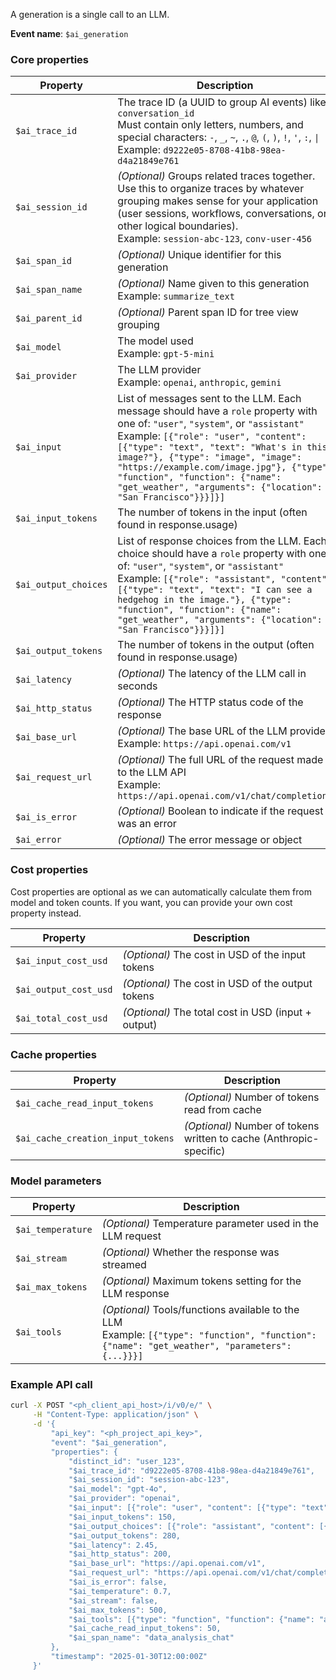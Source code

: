 A generation is a single call to an LLM.

**Event name**: `$ai_generation`  

### Core properties

| Property | Description |
|----------|-------------|
| `$ai_trace_id` | The trace ID (a UUID to group AI events) like `conversation_id`<br/>Must contain only letters, numbers, and special characters: `-`, `_`, `~`, `.`, `@`, `(`, `)`, `!`, `'`, `:`, <code>\|</code> <br/>Example: `d9222e05-8708-41b8-98ea-d4a21849e761` |
| `$ai_session_id` | *(Optional)* Groups related traces together. Use this to organize traces by whatever grouping makes sense for your application (user sessions, workflows, conversations, or other logical boundaries).<br/>Example: `session-abc-123`, `conv-user-456` |
| `$ai_span_id` | *(Optional)* Unique identifier for this generation |
| `$ai_span_name` | *(Optional)* Name given to this generation <br/>Example: `summarize_text` |
| `$ai_parent_id` | *(Optional)* Parent span ID for tree view grouping | 
| `$ai_model` | The model used <br/>Example: `gpt-5-mini` |
| `$ai_provider` | The LLM provider <br/>Example: `openai`, `anthropic`, `gemini` |
| `$ai_input` | List of messages sent to the LLM. Each message should have a `role` property with one of: `"user"`, `"system"`, or `"assistant"` <br/>Example: `[{"role": "user", "content": [{"type": "text", "text": "What's in this image?"}, {"type": "image", "image": "https://example.com/image.jpg"}, {"type": "function", "function": {"name": "get_weather", "arguments": {"location": "San Francisco"}}}]}]` |
| `$ai_input_tokens` | The number of tokens in the input (often found in response.usage) |
| `$ai_output_choices` | List of response choices from the LLM. Each choice should have a `role` property with one of: `"user"`, `"system"`, or `"assistant"` <br/>Example: `[{"role": "assistant", "content": [{"type": "text", "text": "I can see a hedgehog in the image."}, {"type": "function", "function": {"name": "get_weather", "arguments": {"location": "San Francisco"}}}]}]` |
| `$ai_output_tokens` | The number of tokens in the output (often found in response.usage) |
| `$ai_latency` | *(Optional)* The latency of the LLM call in seconds |
| `$ai_http_status` | *(Optional)* The HTTP status code of the response |
| `$ai_base_url` | *(Optional)* The base URL of the LLM provider <br/>Example: `https://api.openai.com/v1` |
| `$ai_request_url` | *(Optional)* The full URL of the request made to the LLM API <br/>Example: `https://api.openai.com/v1/chat/completions` |
| `$ai_is_error` | *(Optional)* Boolean to indicate if the request was an error |
| `$ai_error` | *(Optional)* The error message or object |

### Cost properties

Cost properties are optional as we can automatically calculate them from model and token counts. If you want, you can provide your own cost property instead.

| Property | Description |
|----------|-------------|
| `$ai_input_cost_usd` | *(Optional)* The cost in USD of the input tokens |
| `$ai_output_cost_usd` | *(Optional)* The cost in USD of the output tokens |
| `$ai_total_cost_usd` | *(Optional)* The total cost in USD (input + output) |

### Cache properties

| Property | Description |
|----------|-------------|
| `$ai_cache_read_input_tokens` | *(Optional)* Number of tokens read from cache |
| `$ai_cache_creation_input_tokens` | *(Optional)* Number of tokens written to cache (Anthropic-specific) |

### Model parameters

| Property | Description |
|----------|-------------|
| `$ai_temperature` | *(Optional)* Temperature parameter used in the LLM request |
| `$ai_stream` | *(Optional)* Whether the response was streamed |
| `$ai_max_tokens` | *(Optional)* Maximum tokens setting for the LLM response |
| `$ai_tools` | *(Optional)* Tools/functions available to the LLM <br/>Example: `[{"type": "function", "function": {"name": "get_weather", "parameters": {...}}}]` |

### Example API call

```bash
curl -X POST "<ph_client_api_host>/i/v0/e/" \
     -H "Content-Type: application/json" \
     -d '{
         "api_key": "<ph_project_api_key>",
         "event": "$ai_generation",
         "properties": {
             "distinct_id": "user_123",
             "$ai_trace_id": "d9222e05-8708-41b8-98ea-d4a21849e761",
             "$ai_session_id": "session-abc-123",
             "$ai_model": "gpt-4o",
             "$ai_provider": "openai",
             "$ai_input": [{"role": "user", "content": [{"type": "text", "text": "Analyze this data and suggest improvements"}]}],
             "$ai_input_tokens": 150,
             "$ai_output_choices": [{"role": "assistant", "content": [{"type": "text", "text": "Based on the data, here are my suggestions..."}]}],
             "$ai_output_tokens": 280,
             "$ai_latency": 2.45,
             "$ai_http_status": 200,
             "$ai_base_url": "https://api.openai.com/v1",
             "$ai_request_url": "https://api.openai.com/v1/chat/completions",
             "$ai_is_error": false,
             "$ai_temperature": 0.7,
             "$ai_stream": false,
             "$ai_max_tokens": 500,
             "$ai_tools": [{"type": "function", "function": {"name": "analyze_data", "description": "Analyzes data and provides insights", "parameters": {"type": "object", "properties": {"data_type": {"type": "string"}}}}}],
             "$ai_cache_read_input_tokens": 50,
             "$ai_span_name": "data_analysis_chat"
         },
         "timestamp": "2025-01-30T12:00:00Z"
     }'

```
